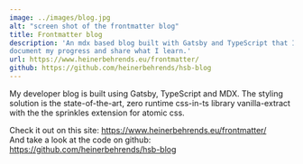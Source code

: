 ```yaml
---
image: ../images/blog.jpg
alt: "screen shot of the frontmatter blog"
title: Frontmatter blog
description: 'An mdx based blog built with Gatsby and TypeScript that I use to 
document my progress and share what I learn.'
url: https://www.heinerbehrends.eu/frontmatter/
github: https://github.com/heinerbehrends/hsb-blog
---
```


My developer blog is built using Gatsby, TypeScript and MDX. The styling solution
is the state-of-the-art, zero runtime css-in-ts library vanilla-extract with the
the sprinkles extension for atomic css.

Check it out on this site: https://www.heinerbehrends.eu/frontmatter/ <br />
And take a look at the code on github: https://github.com/heinerbehrends/hsb-blog
